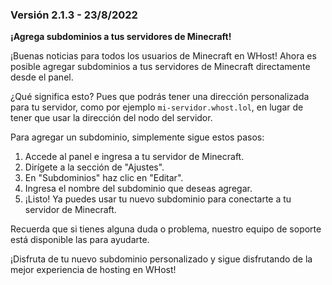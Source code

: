 ### Versión 2.1.3 - 23/8/2022

**¡Agrega subdominios a tus servidores de Minecraft!**

¡Buenas noticias para todos los usuarios de Minecraft en WHost! Ahora es posible agregar subdominios a tus servidores de Minecraft directamente desde el panel.

¿Qué significa esto? Pues que podrás tener una dirección personalizada para tu servidor, como por ejemplo `mi-servidor.whost.lol`, en lugar de tener que usar la dirección del nodo del servidor.

Para agregar un subdominio, simplemente sigue estos pasos:

1. Accede al panel e ingresa a tu servidor de Minecraft.
2. Dirígete a la sección de "Ajustes".
3. En "Subdominios" haz clic en "Editar".
4. Ingresa el nombre del subdominio que deseas agregar.
5. ¡Listo! Ya puedes usar tu nuevo subdominio para conectarte a tu servidor de Minecraft.

Recuerda que si tienes alguna duda o problema, nuestro equipo de soporte está disponible las para ayudarte.

¡Disfruta de tu nuevo subdominio personalizado y sigue disfrutando de la mejor experiencia de hosting en WHost!